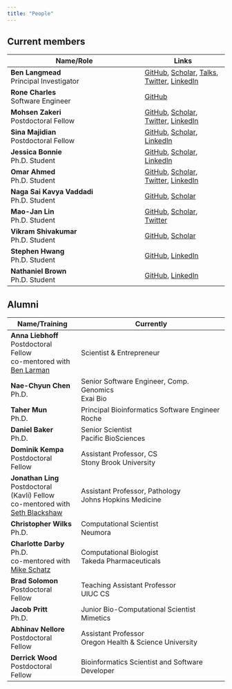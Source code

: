 ```yaml
---
title: "People"
---
```


## Current members

| Name/Role                                                                                                                  | Links                                                                                                                                                                                                                                                                   |
|--------------------------------------------|----------------------------|
| **Ben Langmead** <br /> Principal Investigator                                                                             | [GitHub](https://github.com/BenLangmead), [Scholar](https://scholar.google.com/citations?user=2JMaTKsAAAAJ&hl=en), [Talks](https://speakerdeck.com/benlangmead/), [Twitter](https://twitter.com/BenLangmead), [LinkedIn](https://www.linkedin.com/in/benjaminlangmead/) |
| **Rone Charles** <br /> Software Engineer                                                                                  | [GitHub](https://github.com/ch4rr0)                                                                                                                                                                                                                                     |
| **Mohsen Zakeri** <br /> Postdoctoral Fellow                                                                               | [GitHub](https://github.com/mohsenzakeri/), [Scholar](https://scholar.google.com/citations?user=7I-mNqcAAAAJ&hl=en&oi=ao), [Twitter](https://twitter.com/MohsenZakeri1), [LinkedIn](https://www.linkedin.com/in/mohsen-zakeri-56017576/)                                |
| **Sina Majidian** <br /> Postdoctoral Fellow                                                                               | [GitHub](https://github.com/sinamajidian/), [Scholar](https://scholar.google.com/citations?user=pgzi_1QAAAAJ&hl=en&oi=ao), [LinkedIn](https://www.linkedin.com/in/sina-majidian/)                                |
| **Jessica Bonnie** <br /> Ph.D. Student                                                                                    | [GitHub](https://github.com/jessicabonnie/), [Scholar](https://scholar.google.com/citations?user=mTTrb6MAAAAJ&hl=en&oi=ao), [LinkedIn](https://www.linkedin.com/in/jessicabonnie/)                                                                                      |
| **Omar Ahmed** <br /> Ph.D. Student                                                                                        | [GitHub](https://github.com/oma219/), [Scholar](https://scholar.google.com/citations?user=lO2wRlYAAAAJ&hl=en&oi=ao), [Twitter](https://twitter.com/oyfahmed), [LinkedIn](https://www.linkedin.com/in/omar-ahmed-6a0226106/)                                             |
| **Naga Sai Kavya Vaddadi** <br /> Ph.D. Student                                                                            | [GitHub](https://github.com/kvaddad1), [Scholar](https://scholar.google.com/citations?user=gcUPxzwAAAAJ&hl=en&oi=ao)                                                                                                                                                    |
| **Mao-Jan Lin** <br /> Ph.D. Student                                                                                       | [GitHub](https://github.com/maojanlin), [Scholar](https://scholar.google.com/citations?user=L_EVYB8AAAAJ&hl=en&oi=ao), [Twitter](https://twitter.com/MaoJanLin)                                                                                                         |
| **Vikram Shivakumar** <br /> Ph.D. Student                                                                                 | [GitHub](https://github.com/vshiv18), [Scholar](https://scholar.google.com/citations?user=CsJK2y4AAAAJ&hl=en&oi=ao)                                                                                                                                                     |
| **Stephen Hwang** <br /> Ph.D. Student                                                                                     | [GitHub](https://github.com/StephenHwang), [LinkedIn](https://www.linkedin.com/in/hwangjstephen/)                                                                                                                                                                       |
| **Nathaniel Brown** <br /> Ph.D. Student                                                                                   | [GitHub](https://github.com/drnatebrown), [LinkedIn](https://www.linkedin.com/in/nathaniel-brown-60b654171/)                                                                                                                                                            |

## Alumni

| Name/Training                                                                                                            | Currently                                                     |
|-----------------------|------------------------------------------------|
| **Anna Liebhoff** <br /> Postdoctoral Fellow <br /> co-mentored with [Ben Larman](https://labs.pathology.jhu.edu/larman/) | Scientist & Entrepreneur |
| **Nae-Chyun Chen** <br /> Ph.D. | Senior Software Engineer, Comp. Genomics <br /> Exai Bio |
| **Taher Mun** <br /> Ph.D.      | Principal Bioinformatics Software Engineer <br /> Roche  |
| **Daniel Baker** <br /> Ph.D.   | Senior Scientist <br /> Pacific BioSciences              |
| **Dominik Kempa** <br /> Postdoctoral Fellow                                                                             | Assistant Professor, CS <br /> Stony Brook University         |
| **Jonathan Ling** <br /> Postdoctoral (Kavli) Fellow <br /> co-mentored with [Seth Blackshaw](https://blackshawlab.com/) | Assistant Professor, Pathology <br /> Johns Hopkins Medicine  |
| **Christopher Wilks** <br /> Ph.D.                                                                                       | Computational Scientist <br /> Neumora                        |
| **Charlotte Darby** <br /> Ph.D. <br /> co-mentored with [Mike Schatz](https://schatz-lab.org/)                          | Computational Biologist <br /> Takeda Pharmaceuticals         |
| **Brad Solomon** <br /> Postdoctoral Fellow                                                                              | Teaching Assistant Professor <br /> UIUC CS                   |
| **Jacob Pritt** <br /> Ph.D.                                                                                             | Junior Bio-Computational Scientist <br /> Mimetics            |
| **Abhinav Nellore** <br /> Postdoctoral Fellow                                                                           | Assistant Professor <br /> Oregon Health & Science University |
| **Derrick Wood** <br /> Postdoctoral Fellow                                                                              | Bioinformatics Scientist and Software Developer               |